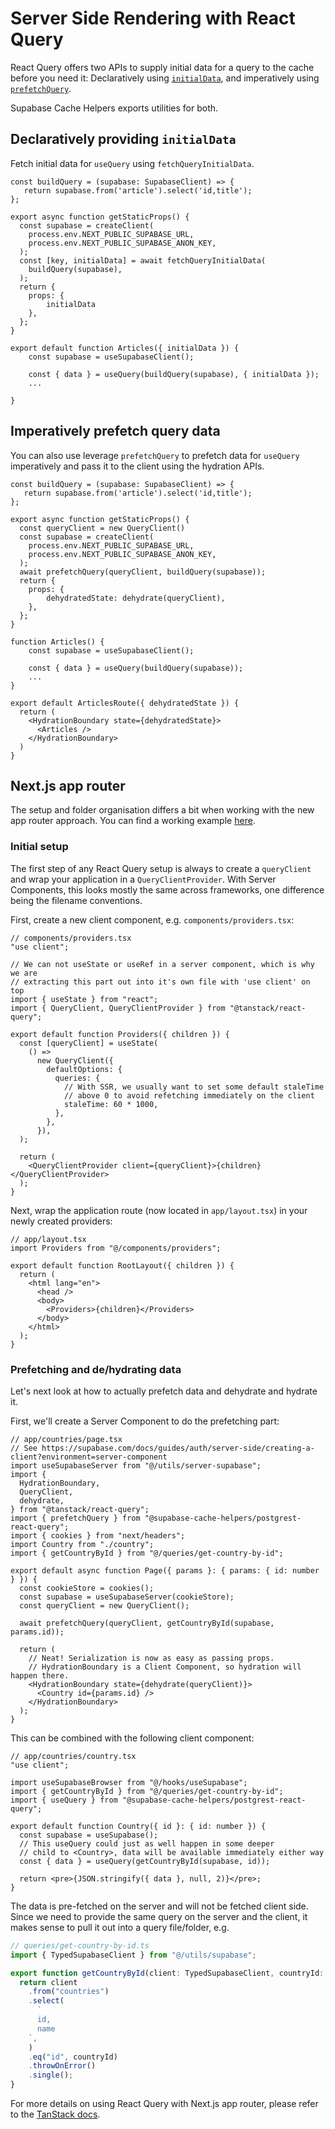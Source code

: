 
# Server Side Rendering with React Query

React Query offers two APIs to supply initial data for a query to the cache before you need it: Declaratively using [`initialData`](https://tanstack.com/query/v4/docs/react/guides/initial-query-data), and imperatively using [`prefetchQuery`](https://tanstack.com/query/v5/docs/react/guides/advanced-ssr).

Supabase Cache Helpers exports utilities for both.

## Declaratively providing `initialData`

Fetch initial data for `useQuery` using `fetchQueryInitialData`.

```tsx
const buildQuery = (supabase: SupabaseClient) => {
   return supabase.from('article').select('id,title');
};

export async function getStaticProps() {
  const supabase = createClient(
    process.env.NEXT_PUBLIC_SUPABASE_URL,
    process.env.NEXT_PUBLIC_SUPABASE_ANON_KEY,
  );
  const [key, initialData] = await fetchQueryInitialData(
    buildQuery(supabase),
  );
  return {
    props: {
        initialData
    },
  };
}

export default function Articles({ initialData }) {
    const supabase = useSupabaseClient();

    const { data } = useQuery(buildQuery(supabase), { initialData });
    ...

}
```

## Imperatively prefetch query data

You can also use leverage `prefetchQuery` to prefetch data for `useQuery` imperatively and pass it to the client using the hydration APIs.

```tsx
const buildQuery = (supabase: SupabaseClient) => {
   return supabase.from('article').select('id,title');
};

export async function getStaticProps() {
  const queryClient = new QueryClient()
  const supabase = createClient(
    process.env.NEXT_PUBLIC_SUPABASE_URL,
    process.env.NEXT_PUBLIC_SUPABASE_ANON_KEY,
  );
  await prefetchQuery(queryClient, buildQuery(supabase));
  return {
    props: {
        dehydratedState: dehydrate(queryClient),
    },
  };
}

function Articles() {
    const supabase = useSupabaseClient();

    const { data } = useQuery(buildQuery(supabase));
    ...
}

export default ArticlesRoute({ dehydratedState }) {
  return (
    <HydrationBoundary state={dehydratedState}>
      <Articles />
    </HydrationBoundary>
  )
}
```

## Next.js app router

The setup and folder organisation differs a bit when working with the new app router approach. You can find a working example [here](https://github.com/thorwebdev/supa-react-query/tree/feat/add-cache-helpers).

### Initial setup

The first step of any React Query setup is always to create a `queryClient` and wrap your application in a `QueryClientProvider`. With Server Components, this looks mostly the same across frameworks, one difference being the filename conventions.

First, create a new client component, e.g. `components/providers.tsx`:

```tsx components/providers.tsx
// components/providers.tsx
"use client";

// We can not useState or useRef in a server component, which is why we are
// extracting this part out into it's own file with 'use client' on top
import { useState } from "react";
import { QueryClient, QueryClientProvider } from "@tanstack/react-query";

export default function Providers({ children }) {
  const [queryClient] = useState(
    () =>
      new QueryClient({
        defaultOptions: {
          queries: {
            // With SSR, we usually want to set some default staleTime
            // above 0 to avoid refetching immediately on the client
            staleTime: 60 * 1000,
          },
        },
      }),
  );

  return (
    <QueryClientProvider client={queryClient}>{children}</QueryClientProvider>
  );
}
```

Next, wrap the application route (now located in `app/layout.tsx`) in your newly created providers:

```tsx app/layout.tsx
// app/layout.tsx
import Providers from "@/components/providers";

export default function RootLayout({ children }) {
  return (
    <html lang="en">
      <head />
      <body>
        <Providers>{children}</Providers>
      </body>
    </html>
  );
}
```

### Prefetching and de/hydrating data

Let's next look at how to actually prefetch data and dehydrate and hydrate it.

First, we'll create a Server Component to do the prefetching part:

```tsx app/countries/page.tsx
// app/countries/page.tsx
// See https://supabase.com/docs/guides/auth/server-side/creating-a-client?environment=server-component
import useSupabaseServer from "@/utils/server-supabase";
import {
  HydrationBoundary,
  QueryClient,
  dehydrate,
} from "@tanstack/react-query";
import { prefetchQuery } from "@supabase-cache-helpers/postgrest-react-query";
import { cookies } from "next/headers";
import Country from "./country";
import { getCountryById } from "@/queries/get-country-by-id";

export default async function Page({ params }: { params: { id: number } }) {
  const cookieStore = cookies();
  const supabase = useSupabaseServer(cookieStore);
  const queryClient = new QueryClient();

  await prefetchQuery(queryClient, getCountryById(supabase, params.id));

  return (
    // Neat! Serialization is now as easy as passing props.
    // HydrationBoundary is a Client Component, so hydration will happen there.
    <HydrationBoundary state={dehydrate(queryClient)}>
      <Country id={params.id} />
    </HydrationBoundary>
  );
}
```

This can be combined with the following client component:

```tsx app/countries/country.tsx
// app/countries/country.tsx
"use client";

import useSupabaseBrowser from "@/hooks/useSupabase";
import { getCountryById } from "@/queries/get-country-by-id";
import { useQuery } from "@supabase-cache-helpers/postgrest-react-query";

export default function Country({ id }: { id: number }) {
  const supabase = useSupabase();
  // This useQuery could just as well happen in some deeper
  // child to <Country>, data will be available immediately either way
  const { data } = useQuery(getCountryById(supabase, id));

  return <pre>{JSON.stringify({ data }, null, 2)}</pre>;
}
```

The data is pre-fetched on the server and will not be fetched client side. Since we need to provide the same query on the server and the client, it makes sense to pull it out into a query file/folder, e.g.

```ts queries/get-country-by-id.ts
// queries/get-country-by-id.ts
import { TypedSupabaseClient } from "@/utils/supabase";

export function getCountryById(client: TypedSupabaseClient, countryId: number) {
  return client
    .from("countries")
    .select(
      `
      id,
      name
    `,
    )
    .eq("id", countryId)
    .throwOnError()
    .single();
}
```

For more details on using React Query with Next.js app router, please refer to the [TanStack docs](https://tanstack.com/query/latest/docs/react/guides/advanced-ssr).
